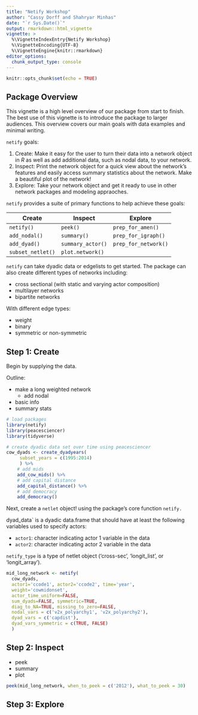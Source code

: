 ```yaml
---
title: "Netify Workshop"
author: "Cassy Dorff and Shahryar Minhas"
date: "`r Sys.Date()`"
output: rmarkdown::html_vignette
vignette: >
  %\VignetteIndexEntry{Netify Workshop}
  %\VignetteEncoding{UTF-8}
  %\VignetteEngine{knitr::rmarkdown}
editor_options:
  chunk_output_type: console
---
```


```r
knitr::opts_chunk$set(echo = TRUE)
```

##  Package Overview

This vignette is a high level overview of our package from start to finish. The best use of this vignette is to introduce the package to larger audiences. This overview covers our main goals with data examples and minimal writing. 

`netify` goals: 

  (1) Create: Make it easy for the user to turn their data into a network object in $R$ as well as add additional data, such as nodal data, to your network.
  (2) Inspect: Print the network object for a quick view about the network's features and easily access summary statistics about the network. Make a beautiful plot of the network!
  (3) Explore:  Take your network object and get it ready to use in other network packages and modeling appraoches. 
  
`netify` provides a suite of primary functions to help achieve these goals:

| Create  | Inspect | Explore |
|---------|---------|---------|
| `netify()`  | `peek()`  | `prep_for_amen()`  |
| `add_nodal()` | `summary()`   | `prep_for_igraph()`  |
| `add_dyad()`  | `summary_actor()`  | `prep_for_network()`  |
| `subset_netlet()`  | `plot.network()`  |   | 

`netify` can take dyadic data or edgelists to get started. The package can also create different types of networks including:

- cross sectional (with static and varying actor composition)
- multilayer networks
- bipartite networks

With different edge types:

- weight
- binary
- symmetric or non-symmetric 

## Step 1: Create

Begin by supplying the data.

Outline:

 - make a long weighted network
    + add nodal 
 - basic info
 - summary stats


```r
# load packages
library(netify)
library(peacesciencer)
library(tidyverse)

# create dyadic data set over time using peacesciencer
cow_dyads <- create_dyadyears( 
     subset_years = c(1995:2014)
     ) %>%
    # add mids
    add_cow_mids() %>%
    # add capital distance
    add_capital_distance() %>%
    # add democracy
    add_democracy()
```

Next, create a `netlet` object! using the package's core function `netify.` 

dyad_data` is a dyadic data.frame that should have at least the following variables used to specify actors:

  - `actor1`: character indicating actor 1 variable in the data
  - `actor2`: character indicating actor 2 variable in the data

`netify_type` is a type of netlet object ('cross-sec', 'longit_list', or 'longit_array').

```r
mid_long_network <- netify(
  cow_dyads,
  actor1='ccode1', actor2='ccode2', time='year',
  weight='cowmidonset', 
  actor_time_uniform=FALSE,
  sum_dyads=FALSE, symmetric=TRUE,
  diag_to_NA=TRUE, missing_to_zero=FALSE,
  nodal_vars = c('v2x_polyarchy1', 'v2x_polyarchy2'),
  dyad_vars = c('capdist'),
  dyad_vars_symmetric = c(TRUE, FALSE)
  )
```

## Step 2: Inspect

- peek
- summary
- plot

```r
peek(mid_long_network, when_to_peek = c('2012'), what_to_peek = 30)
```

## Step 3: Explore